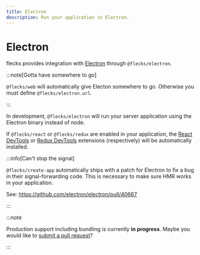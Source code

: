 ```yaml
---
title: Electron
description: Run your application in Electron.
---
```


# Electron

flecks provides integration with [Electron](https://www.electronjs.org/) through
`@flecks/electron`.

:::note[Gotta have somewhere to go]

`@flecks/web` will automatically give Electon somewhere to go. Otherwise you must define
`@flecks/electron.url`.

:::

In development, `@flecks/electron` will run your server application using the Electron binary
instead of node.

If `@flecks/react` or `@flecks/redux` are enabled in your application, the
[React DevTools](https://react.dev/learn/react-developer-tools) or
[Redux DevTools](https://github.com/reduxjs/redux-devtools) extensions (respectively) will be
automatically installed.

:::info[Can't stop the signal]

`@flecks/create-app` automatically ships with a patch for Electron to fix a bug in their
signal-forwarding code. This is necessary to make sure HMR works in your application.

See: https://github.com/electron/electron/pull/40667

:::

:::note

Production support including bundling is currently **in progress**. Maybe you would like to
[submit a pull request](https://github.com/cha0s/flecks/compare)?

:::
